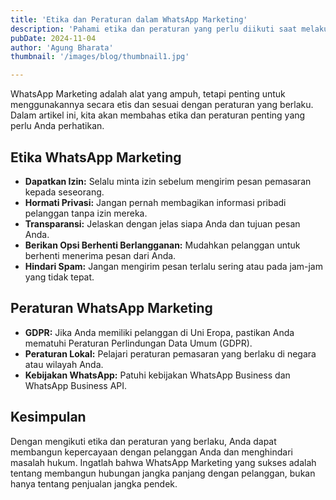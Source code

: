 ```yaml
---
title: 'Etika dan Peraturan dalam WhatsApp Marketing'
description: 'Pahami etika dan peraturan yang perlu diikuti saat melakukan WhatsApp Marketing agar tetap sesuai dan efektif.'
pubDate: 2024-11-04
author: 'Agung Bharata'
thumbnail: '/images/blog/thumbnail1.jpg'

---
```




WhatsApp Marketing adalah alat yang ampuh, tetapi penting untuk menggunakannya secara etis dan sesuai dengan peraturan yang berlaku. Dalam artikel ini, kita akan membahas etika dan peraturan penting yang perlu Anda perhatikan.

## Etika WhatsApp Marketing

- **Dapatkan Izin:** Selalu minta izin sebelum mengirim pesan pemasaran kepada seseorang.
- **Hormati Privasi:** Jangan pernah membagikan informasi pribadi pelanggan tanpa izin mereka.
- **Transparansi:** Jelaskan dengan jelas siapa Anda dan tujuan pesan Anda.
- **Berikan Opsi Berhenti Berlangganan:** Mudahkan pelanggan untuk berhenti menerima pesan dari Anda.
- **Hindari Spam:** Jangan mengirim pesan terlalu sering atau pada jam-jam yang tidak tepat.

## Peraturan WhatsApp Marketing

- **GDPR:** Jika Anda memiliki pelanggan di Uni Eropa, pastikan Anda mematuhi Peraturan Perlindungan Data Umum (GDPR).
- **Peraturan Lokal:** Pelajari peraturan pemasaran yang berlaku di negara atau wilayah Anda.
- **Kebijakan WhatsApp:** Patuhi kebijakan WhatsApp Business dan WhatsApp Business API.

## Kesimpulan

Dengan mengikuti etika dan peraturan yang berlaku, Anda dapat membangun kepercayaan dengan pelanggan Anda dan menghindari masalah hukum. Ingatlah bahwa WhatsApp Marketing yang sukses adalah tentang membangun hubungan jangka panjang dengan pelanggan, bukan hanya tentang penjualan jangka pendek.
